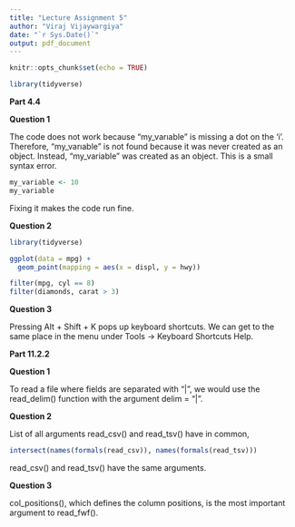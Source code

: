 ```yaml
---
title: "Lecture Assignment 5"
author: "Viraj Vijaywargiya"
date: "`r Sys.Date()`"
output: pdf_document
---
```


```r
knitr::opts_chunk$set(echo = TRUE)
```

```r
library(tidyverse)
```


\newpage
**Part 4.4**

**Question 1** 

The code does not work because "my_varıable" is missing a dot on the 'i'. Therefore, "my_varıable" is not found because it was never created as an object. Instead, "my_variable" was created as an object. This is a small syntax error. 

```r
my_variable <- 10
my_variable

```

Fixing it makes the code run fine.

**Question 2**
```r
library(tidyverse)

ggplot(data = mpg) + 
  geom_point(mapping = aes(x = displ, y = hwy))

filter(mpg, cyl == 8)
filter(diamonds, carat > 3)

```

**Question 3**

Pressing Alt + Shift + K pops up keyboard shortcuts. We can get to the same place in the menu under Tools -> Keyboard Shortcuts Help.

\newpage
**Part 11.2.2**

**Question 1** 

To read a file where fields are separated with “|”, we would use the read_delim() function with the argument delim = "|". 

**Question 2** 

List of all arguments read_csv() and read_tsv() have in common,
```r
intersect(names(formals(read_csv)), names(formals(read_tsv)))
```

read_csv() and read_tsv() have the same arguments. 

**Question 3** 

col_positions(), which defines the column positions, is the most important argument to read_fwf(). 
